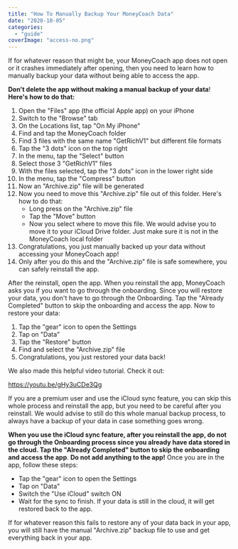 ```yaml
---
title: "How To Manually Backup Your MoneyCoach Data"
date: "2020-10-05"
categories: 
  - "guide"
coverImage: "access-no.png"
---
```


If for whatever reason that might be, your MoneyCoach app does not open or it crashes immediately after opening, then you need to learn how to manually backup your data without being able to access the app.

**Don't delete the app without making a manual backup of your data**! **Here's how to do that:**

1. Open the "Files" app (the official Apple app) on your iPhone
2. Switch to the "Browse" tab
3. On the Locations list, tap "On My iPhone"
4. Find and tap the MoneyCoach folder
5. Find 3 files with the same name "GetRichV1" but different file formats
6. Tap the "3 dots" icon on the top right
7. In the menu, tap the "Select" button
8. Select those 3 "GetRichV1" files
9. With the files selected, tap the "3 dots" icon in the lower right side
10. In the menu, tap the "Compress" button
11. Now an "Archive.zip" file will be generated
12. Now you need to move this "Archive.zip" file out of this folder. Here's how to do that:
    - Long press on the "Archive.zip" file
    - Tap the "Move" button
    - Now you select where to move this file. We would advise you to move it to your iCloud Drive folder. Just make sure it is not in the MoneyCoach local folder
13. Congratulations, you just manually backed up your data without accessing your MoneyCoach app!
14. Only after you do this and the "Archive.zip" file is safe somewhere, you can safely reinstall the app.

After the reinstall, open the app. When you reinstall the app, MoneyCoach asks you if you want to go through the onboarding. Since you will restore your data, you don't have to go through the Onboarding. Tap the "Already Completed" button to skip the onboarding and access the app. Now to restore your data:

1. Tap the "gear" icon to open the Settings
2. Tap on "Data"
3. Tap the "Restore" button
4. Find and select the "Archive.zip" file
5. Congratulations, you just restored your data back!

We also made this helpful video tutorial. Check it out:

https://youtu.be/gHy3uCDe3Qg

If you are a premium user and use the iCloud sync feature, you can skip this whole process and reinstall the app, but you need to be careful after you reinstall. We would advise to still do this whole manual backup process, to always have a backup of your data in case something goes wrong.

**When you use the iCloud sync feature, after you reinstall the app, do not go through the Onboarding process since you already have data stored in the cloud. Tap the "Already Completed" button to skip the onboarding and access the app**. **Do not add anything to the app!** Once you are in the app, follow these steps:

- Tap the "gear" icon to open the Settings
- Tap on "Data"
- Switch the "Use iCloud" switch ON
- Wait for the sync to finish. If your data is still in the cloud, it will get restored back to the app.

If for whatever reason this fails to restore any of your data back in your app, you will still have the manual "Archive.zip" backup file to use and get everything back in your app.
